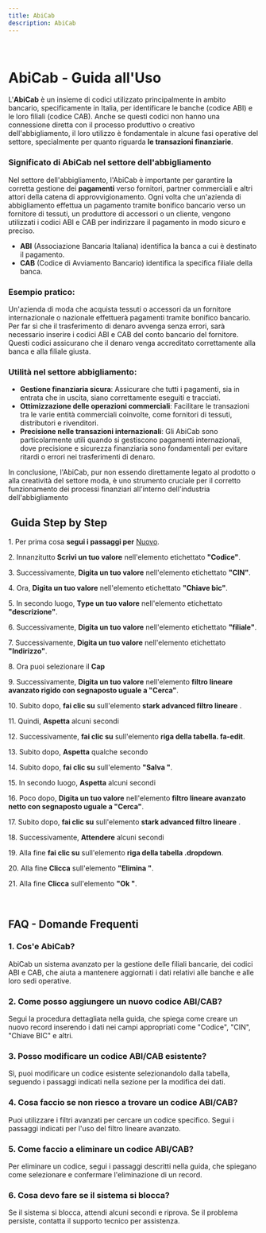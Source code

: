 ```yaml
---
title: AbiCab
description: AbiCab
---
```


 

# AbiCab - Guida all'Uso

L'**AbiCab** è un insieme di codici utilizzato principalmente in ambito bancario, specificamente in Italia, per identificare le banche (codice ABI) e le loro filiali (codice CAB). Anche se questi codici non hanno una connessione diretta con il processo produttivo o creativo dell'abbigliamento, il loro utilizzo è fondamentale in alcune fasi operative del settore, specialmente per quanto riguarda **le transazioni finanziarie**.

### Significato di AbiCab nel settore dell'abbigliamento

Nel settore dell'abbigliamento, l'AbiCab è importante per garantire la corretta gestione dei **pagamenti** verso fornitori, partner commerciali e altri attori della catena di approvvigionamento. Ogni volta che un'azienda di abbigliamento effettua un pagamento tramite bonifico bancario verso un fornitore di tessuti, un produttore di accessori o un cliente, vengono utilizzati i codici ABI e CAB per indirizzare il pagamento in modo sicuro e preciso.

* **ABI** (Associazione Bancaria Italiana) identifica la banca a cui è destinato il pagamento.
* **CAB** (Codice di Avviamento Bancario) identifica la specifica filiale della banca.

### Esempio pratico:

Un'azienda di moda che acquista tessuti o accessori da un fornitore internazionale o nazionale effettuerà pagamenti tramite bonifico bancario. Per far sì che il trasferimento di denaro avvenga senza errori, sarà necessario inserire i codici ABI e CAB del conto bancario del fornitore. Questi codici assicurano che il denaro venga accreditato correttamente alla banca e alla filiale giusta.

### Utilità nel settore abbigliamento:

* **Gestione finanziaria sicura**: Assicurare che tutti i pagamenti, sia in entrata che in uscita, siano correttamente eseguiti e tracciati.
* **Ottimizzazione delle operazioni commerciali**: Facilitare le transazioni tra le varie entità commerciali coinvolte, come fornitori di tessuti, distributori e rivenditori.
* **Precisione nelle transazioni internazionali**: Gli AbiCab sono particolarmente utili quando si gestiscono pagamenti internazionali, dove precisione e sicurezza finanziaria sono fondamentali per evitare ritardi o errori nei trasferimenti di denaro.

In conclusione, l'AbiCab, pur non essendo direttamente legato al prodotto o alla creatività del settore moda, è uno strumento cruciale per il corretto funzionamento dei processi finanziari all'interno dell'industria dell'abbigliamento

##  **Guida Step by Step**

1\. Per prima cosa **segui i passaggi per** [Nuovo](/docs/Z_Operazioni%20base/Nuovo).

2\. Innanzitutto **Scrivi un tuo valore** nell'elemento etichettato **"Codice"**.

3\. Successivamente, **Digita un tuo valore** nell'elemento etichettato **"CIN"**.

4\. Ora, **Digita un tuo valore** nell'elemento etichettato **"Chiave bic"**.

5\. In secondo luogo, **Type un tuo valore** nell'elemento etichettato **"descrizione"**.

6\. Successivamente, **Digita un tuo valore** nell'elemento etichettato **"filiale"**.

7\. Successivamente, **Digita un tuo valore** nell'elemento etichettato **"Indirizzo"**.

8\. Ora puoi selezionare il **Cap**

9\. Successivamente, **Digita un tuo valore** nell'elemento **filtro lineare avanzato rigido con segnaposto uguale a "Cerca"**.

10\. Subito dopo, **fai clic su** sull'elemento **stark advanced filtro lineare** .

11\. Quindi, **Aspetta** alcuni secondi

12\. Successivamente, **fai clic su** sull'elemento **riga della tabella. fa-edit**.

13\. Subito dopo, **Aspetta** qualche secondo

14\. Subito dopo, **fai clic su** sull'elemento **"Salva "**.

15\. In secondo luogo, **Aspetta** alcuni secondi

16\. Poco dopo, **Digita un tuo valore** nell'elemento **filtro lineare avanzato netto con segnaposto uguale a "Cerca"**.

17\. Subito dopo, **fai clic su** sull'elemento **stark advanced filtro lineare** .

18\. Successivamente, **Attendere** alcuni secondi

19\. Alla fine **fai clic su** sull'elemento **riga della tabella .dropdown**.

20\. Alla fine **Clicca** sull'elemento **"Elimina "**.

21\. Alla fine **Clicca** sull'elemento **"Ok "**.

 

## FAQ - Domande Frequenti

### 1. **Cos'e AbiCab?**

AbiCab  un sistema avanzato per la gestione delle filiali bancarie, dei codici ABI e CAB, che aiuta a mantenere aggiornati i dati relativi alle banche e alle loro sedi operative.

### 2. **Come posso aggiungere un nuovo codice ABI/CAB?**

Segui la procedura dettagliata nella guida, che spiega come creare un nuovo record inserendo i dati nei campi appropriati come "Codice", "CIN", "Chiave BIC" e altri.

### 3. **Posso modificare un codice ABI/CAB esistente?**

Sì, puoi modificare un codice esistente selezionandolo dalla tabella, seguendo i passaggi indicati nella sezione per la modifica dei dati.

### 4. **Cosa faccio se non riesco a trovare un codice ABI/CAB?**

Puoi utilizzare i filtri avanzati per cercare un codice specifico. Segui i passaggi indicati per l'uso del filtro lineare avanzato.

### 5. **Come faccio a eliminare un codice ABI/CAB?**

Per eliminare un codice, segui i passaggi descritti nella guida, che spiegano come selezionare e confermare l'eliminazione di un record.

### 6. **Cosa devo fare se il sistema si blocca?**

Se il sistema si blocca, attendi alcuni secondi e riprova. Se il problema persiste, contatta il supporto tecnico per assistenza.